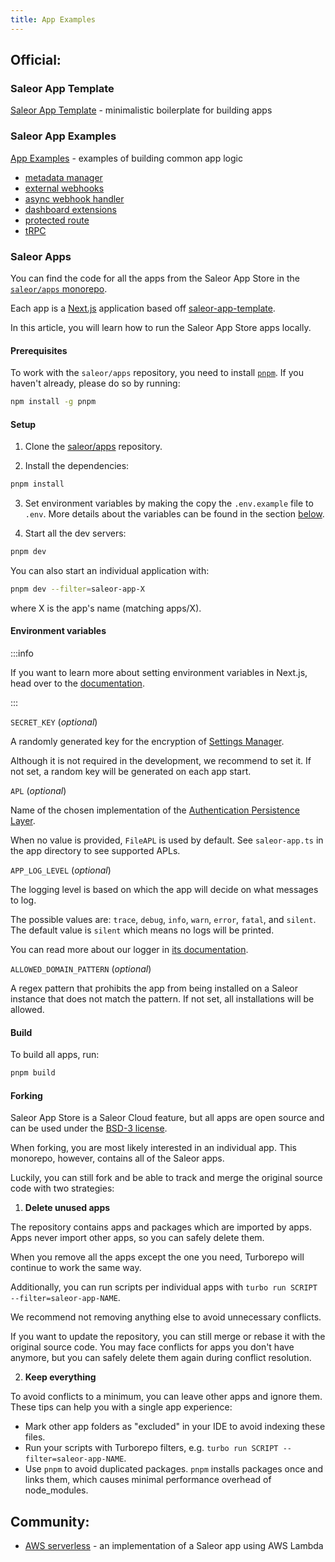 ```yaml
---
title: App Examples
---
```


## Official:

### Saleor App Template

[Saleor App Template](https://github.com/saleor/saleor-app-template) - minimalistic boilerplate for building apps

<!-- TODO describe how to start with Saleor App Template -->

### Saleor App Examples

<!-- TODO describe that App Examples are based on the App Template, and that's a repositorty -->

[App Examples](https://github.com/saleor/app-examples) - examples of building common app logic

- [metadata manager](apps-patterns/persistence-with-metadata-manager)
- [external webhooks](apps-patterns/handling-external-webhooks)
- [async webhook handler](https://github.com/saleor/app-examples/tree/main/examples)
- [dashboard extensions](https://github.com/saleor/app-examples/tree/main/examples)
- [protected route](https://github.com/saleor/app-examples/tree/main/examples)
- [tRPC](https://github.com/saleor/app-examples/tree/main/examples)

### Saleor Apps

<!-- TODO add `apps` repository with setup -->

You can find the code for all the apps from the Saleor App Store in the [`saleor/apps` monorepo](https://github.com/saleor/apps).

Each app is a [Next.js](https://nextjs.org/docs/getting-started) application based off [saleor-app-template](https://github.com/saleor/saleor-app-template).

In this article, you will learn how to run the Saleor App Store apps locally.

#### Prerequisites

To work with the `saleor/apps` repository, you need to install [`pnpm`](https://pnpm.io/). If you haven't already, please do so by running:

```bash
npm install -g pnpm
```

#### Setup

1. Clone the [saleor/apps](https://github.com/saleor/apps) repository.

2. Install the dependencies:

```bash
pnpm install
```

3. Set environment variables by making the copy the `.env.example` file to `.env`. More details about the variables can be found in the section [below](#environment-variables).

4. Start all the dev servers:

```bash
pnpm dev
```

You can also start an individual application with:

```bash
pnpm dev --filter=saleor-app-X
```

where X is the app's name (matching apps/X).

#### Environment variables

:::info

If you want to learn more about setting environment variables in Next.js, head over to the [documentation](https://nextjs.org/docs/basic-features/environment-variables).

:::

`SECRET_KEY` (_optional_)

A randomly generated key for the encryption of [Settings Manager](https://github.com/saleor/saleor-app-sdk/blob/main/docs/settings-manager.md).

Although it is not required in the development, we recommend to set it. If not set, a random key will be generated on each app start.

`APL` (_optional_)

Name of the chosen implementation of the [Authentication Persistence Layer](https://github.com/saleor/saleor-app-sdk/blob/main/docs/apl.md).

When no value is provided, `FileAPL` is used by default. See `saleor-app.ts` in the app directory to see supported APLs.

`APP_LOG_LEVEL` (_optional_)

The logging level is based on which the app will decide on what messages to log.

The possible values are: `trace`, `debug`, `info`, `warn`, `error`, `fatal`, and `silent`. The default value is `silent` which means no logs will be printed.

You can read more about our logger in [its documentation](https://getpino.io/#/docs/api?id=loggerlevel-string-gettersetter).

`ALLOWED_DOMAIN_PATTERN` (_optional_)

A regex pattern that prohibits the app from being installed on a Saleor instance that does not match the pattern. If not set, all installations will be allowed.

#### Build

To build all apps, run:

```bash
pnpm build
```

#### Forking

Saleor App Store is a Saleor Cloud feature, but all apps are open source and can be used under the [BSD-3 license](https://github.com/saleor/apps/blob/main/LICENSE).

When forking, you are most likely interested in an individual app. This monorepo, however, contains all of the Saleor apps.

Luckily, you can still fork and be able to track and merge the original source code with two strategies:

1. **Delete unused apps**

The repository contains apps and packages which are imported by apps. Apps never import other apps,
so you can safely delete them.

When you remove all the apps except the one you need, Turborepo will continue to work the same way.

Additionally, you can run scripts per individual apps with `turbo run SCRIPT --filter=saleor-app-NAME`.

We recommend not removing anything else to avoid unnecessary conflicts.

If you want to update the repository, you can still merge or rebase it with the original source code.
You may face conflicts for apps you don't have anymore, but you can safely delete them again during conflict resolution.

2. **Keep everything**

To avoid conflicts to a minimum, you can leave other apps and ignore them. These tips can help you with a single app experience:

- Mark other app folders as "excluded" in your IDE to avoid indexing these files.
- Run your scripts with Turborepo filters, e.g. `turbo run SCRIPT --filter=saleor-app-NAME`.
- Use `pnpm` to avoid duplicated packages. `pnpm` installs packages once and links them, which causes minimal performance overhead of node_modules.

## Community:

- [AWS serverless](https://github.com/mirumee/serverless-saleor-app-example) - an implementation of a Saleor app using AWS Lambda

